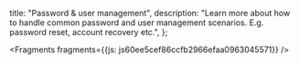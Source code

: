   title: "Password & user management",
  description: "Learn more about how to handle common password and user management scenarios. E.g. password reset, account recovery etc.",
};






<Fragments fragments={{js: js60ee5cef86ccfb2966efaa0963045571}} />